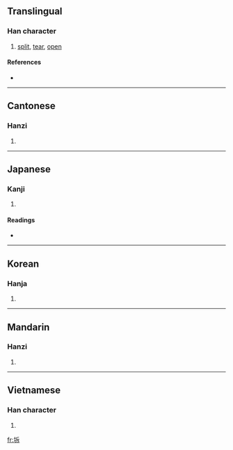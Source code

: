 ==Translingual==

===Han character===
{{Han char|rn=32|rad=土|as=05|sn=8|four=4214<sub>1</sub>|canj=土竹一卜 (GHMY)}}

# [[split]], [[tear]], [[open]]

====References====
* {{Han ref|kx=0227.100|dkj=05006|dj=0462.260|hdz=10433.020|uh=577C|ud=22396|bh=A95C|bd=43356}}

----

==Cantonese==

===Hanzi===
{{yue-hanzi|jyut=|y=chaak3}}

# {{defn|Cantonese}}

----

==Japanese==

===Kanji===
{{ja-kanji|grade=|rs=土05}}

# {{defn|Japanese}}

====Readings====
* {{ja-readings|on=[[たく]] (taku), [[ちゃく]] (chaku)|kun=[[さける]] (sakeru), [[わかれる]] (wakareru), [[ひらく]] (hiraku), [[さけめ]] (sakeme)}}

----

==Korean==

===Hanja===
{{ko-hanja|hangeul=탁|rv=tak|mr=t'ak}}

# {{defn|Korean}}

----

==Mandarin==

===Hanzi===
{{cmn-hanzi|pin=[[chè]] ([[che4]]), [[la]] ([[la5]])|wg=ch'e<sup>4</sup>, la<sup>5</sup>}}

# {{defn|Mandarin}}

----

==Vietnamese==

===Han character===
{{vi-hantu|[[sách]]}}

# {{defn|Vietnamese}}

[[fr:坼]]